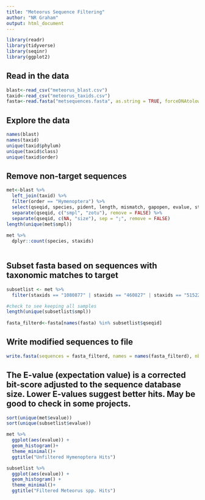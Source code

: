 ---
title: "Meteorus Sequence Filtering"
author: "NR Graham"
output: html_document
---

```{r, echo=FALSE, message=FALSE, warning=FALSE}
library(readr)
library(tidyverse)
library(seqinr)
library(ggplot2)
```
## Read in the data
```{r readdata, message=FALSE, warning=FALSE}
blast<-read_csv("meteorus_blast.csv")
taxid<-read_csv("meteorus_taxids.csv")
fasta<-read.fasta("metsequences.fasta", as.string = TRUE, forceDNAtolower = FALSE, set.attributes = FALSE)

```
## Explore the data
```{r, exploredata, message=FALSE, warning=FALSE}
names(blast)
names(taxid)
unique(taxid$phylum)
unique(taxid$class)
unique(taxid$order)
```
## Remove non-target sequences
```{r, remove, message=FALSE, warning=FALSE}
met<-blast %>%
  left_join(taxid) %>%
  filter(order == "Hymenoptera") %>%
  select(qseqid, species, pident, length, mismatch, gapopen, evalue, staxids) %>%
  separate(qseqid, c("smpl", "zotu"), remove = FALSE) %>%
  separate(qseqid, c(NA, "size"), sep = ";", remove = FALSE)
length(unique(met$smpl))
 
met %>%
  dplyr::count(species, staxids) 
  
```
## Subset fasta based on sequences with taxonomic matches to target
```{r, subsetfasta, message=FALSE, warning=FALSE}
subsetlist <- met %>%
  filter(staxids == "1080877" | staxids == "460827" | staxids == "51522")

#check to see keeping all samples
length(unique(subsetlist$smpl)) 
  
fasta_filterd<-fasta[names(fasta) %in% subsetlist$qseqid]
```
## Write modified sequences to file
```{r, writefasta, message=FALSE, warning=FALSE}
write.fasta(sequences = fasta_filterd, names = names(fasta_filterd), nbchar = 80, open = "w", file.out = "met_filterd.fasta")
```
## The E-value (expectation value) is a corrected bit-score adjusted to the sequence database size. Lower E-values suggest better hits. May be good to check in some projects.
```{r evalue, echo=TRUE, message=FALSE, warning=FALSE}
sort(unique(met$evalue))
sort(unique(subsetlist$evalue))
```
```{r evalue_hist, echo=FALSE, message=FALSE, warning=FALSE}
met %>%
  ggplot(aes(evalue)) + 
  geom_histogram()+
  theme_minimal()+
  ggtitle("Unfiltered Hymenoptera Hits")

subsetlist %>%
  ggplot(aes(evalue)) + 
  geom_histogram() +
  theme_minimal()+
  ggtitle("Filtered Meteorus spp. Hits")

```


